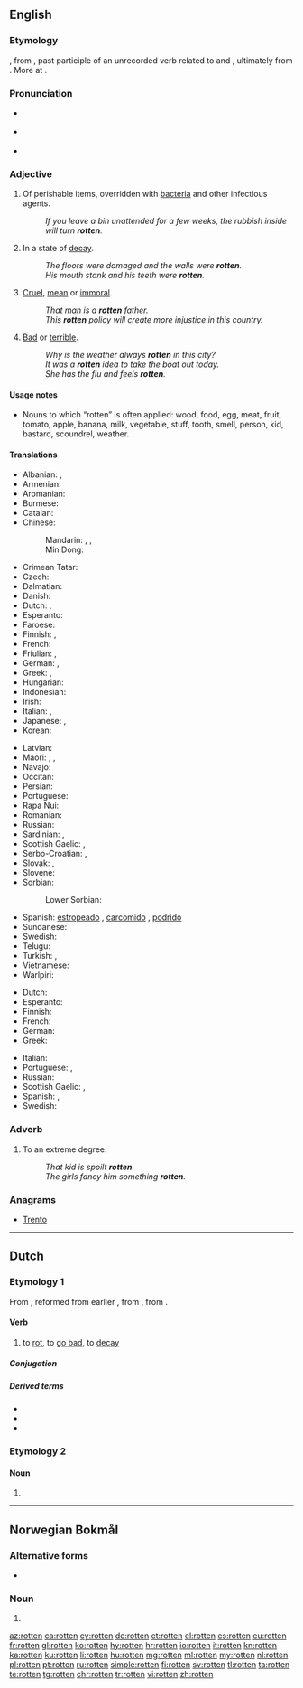 ==English==
{{wikipedia|dab=rotten}}

===Etymology===
{{etyl|enm|en}} {{m|enm|roten}}, from {{etyl|non|en}} {{m|non|rotinn||decayed, rotten}}, past participle of an unrecorded verb related to {{etyl|non|-}} {{m|non|rotna||to rot}} and {{etyl|ang|-}} {{m|ang|rotian||to rot}}, ultimately from {{etyl|gem-pro|en}} {{m|gem-pro|*rutōną||to rot}}. More at {{l|en|rot}}.

===Pronunciation===
* {{a|GenAm}} {{IPA|/ˈɹɑtn̩/|lang=en}}
* {{a|RP}} {{IPA|/ˈɹɒtn̩/|lang=en}}
* {{rhymes|ɒtən|lang=en}}

===Adjective===
{{en-adj|er|more}}

# Of perishable items, overridden with [[bacteria]] and other infectious agents.
#: ''If you leave a bin unattended for a few weeks, the rubbish inside will turn '''rotten'''.''
# In a state of [[decay]].
#: ''The floors were damaged and the walls were '''rotten'''.''
#: ''His mouth stank and his teeth were '''rotten'''.''
# [[cruel|Cruel]], [[mean]] or [[immoral]].
#: ''That man is a '''rotten''' father.''
#: ''This '''rotten''' policy will create more injustice in this country.''
# [[bad|Bad]] or [[terrible]].
#: ''Why is the weather always '''rotten''' in this city?''
#: ''It was a '''rotten''' idea to take the boat out today.''
#: ''She has the flu and feels '''rotten'''.''

====Usage notes====
* Nouns to which “rotten” is often applied: wood, food, egg, meat, fruit, tomato, apple, banana, milk, vegetable, stuff, tooth, smell, person, kid, bastard, scoundrel, weather.

====Translations====
{{trans-top|decayed, gone bad}}
* Albanian: {{t+|sq|kalbur}}, {{t+|sq|prishur}}
* Armenian: {{t|hy|փտած}}
* Aromanian: {{t|rup|putrid}}
* Burmese: {{t+|my|ပုပ်|tr=pok|sc=Mymr}}
* Catalan: {{t|ca|podrit|m}}
* Chinese:
*: Mandarin: {{t+|cmn|腐爛|sc=Hani}}, {{t+|cmn|腐烂|tr=fǔlàn|sc=Hani}}, {{t+|cmn|腐朽|tr=fǔxiǔ|sc=Hani}}
*: Min Dong: {{t|cdo|生腐|tr=Sang pu|sc=Hani}}
* Crimean Tatar: {{t|crh|çürük}}
* Czech: {{t|cs|shnilý}}
* Dalmatian: {{t|dlm|muas}}
* Danish: {{t|da|rådden}}
* Dutch: {{t+|nl|rot}}, {{t+|nl|verrot}}
* Esperanto: {{t|eo|putra}}
* Faroese: {{t|fo|rotin}}
* Finnish: {{t+|fi|mädäntynyt}}, {{t+|fi|mätä}}
* French: {{t+|fr|pourri}}
* Friulian: {{t|fur|frait}}, {{t|fur|fraid}}
* German: {{t+|de|faul}}, {{t|de|verfault}}
* Greek: {{t+|el|σάπιος}}, {{t+|el|σαθρός|m}}
* Hungarian: {{t+|hu|rohadt}}
* Indonesian: {{t+|id|busuk}}
* Irish: {{t|ga|lofa}}
* Italian: {{t+|it|marcito}}, {{t+|it|marcio}}
* Japanese: {{t|ja|腐った|tr=kusatta}}, {{t+|ja|腐朽|alt=腐朽した|tr=fukyū-shita}}
* Korean: {{t+|ko|썩다|sc=Hang}}
{{trans-mid}}
* Latvian: {{t|lv|sapuvis}}
* Maori: {{t|mi|piro}}, {{t|mi|manumanuā}} {{qualifier|refers to wood}}, {{t|mi|manumanu}}
* Navajo: {{t|nv|dláád}}
* Occitan: {{t|oc|poirit}}
* Persian: {{t+|fa|پوسیده|tr=puside|sc=fa-Arab}}
* Portuguese: {{t+|pt|podre}}
* Rapa Nui: {{t|rap|piro}}
* Romanian: {{t+|ro|putred}}
* Russian: {{t+|ru|гнило́й}}
* Sardinian: {{t|sc|fracicu}}, {{t|sc|prudicu}}
* Scottish Gaelic: {{t|gd|grod}}, {{t|gd|lobhte}}
* Serbo-Croatian: {{t+|sh|gnjȉo}}, {{t+|sh|trȕo}}
* Slovak: {{t|sk|hnilý}}, {{t|sk|zhnitý}}
* Slovene: {{t+|sl|gnil}}
* Sorbian:
*: Lower Sorbian: {{t|dsb|zgnity}}
* Spanish: [[estropeado]] {{gloss|of meat}}, [[carcomido]] {{gloss|of wood}}, [[podrido]] {{gloss|smell, of eggs}}
* Sundanese: {{t|su|buruk}}
* Swedish: {{t+|sv|rutten}}
* Telugu: {{t+|te|చెడిపోయిన|tr=cedipoyina|sc=Telu}}
* Turkish: {{t+|tr|çürük}}, {{t+|tr|bozuk}}
* Vietnamese: {{t+|vi|mục}}
* Warlpiri: {{t|wbp|puka}}
{{trans-bottom}}

{{trans-top|mean}}
* Dutch: {{t+|nl|gemeen}}
* Esperanto: {{t+|eo|aĉa}}
* Finnish: {{t|fi|mädännäinen}}
* French: {{t+|fr|mauvais}}
* German: {{t+|de|scheußlich}}
* Greek: {{t+|el|φαύλος|m}}
{{trans-mid}}
* Italian: {{t+|it|malvagio}}
* Portuguese: {{t+|pt|cruel}}, {{t+|pt|malvado}}
* Russian: {{t+|ru|га́дкий}}
* Scottish Gaelic: {{t|gd|grod}}, {{t|gd|breun}}
* Spanish: {{t+|es|malo}}, {{t+|es|putrefacto}}
* Swedish: {{t+|sv|rutten}}
{{trans-bottom}}

===Adverb===
{{en-adv}}

# To an extreme degree.
#: ''That kid is spoilt '''rotten'''.''
#: ''The girls fancy him something '''rotten'''.''

===Anagrams===
* [[Trento#English|Trento]]

----

==Dutch==

===Etymology 1===
From {{inh|nl|dum|rotten}}, reformed from earlier {{m|dum|roten}}, from {{inh|nl|odt|*roton}}, from {{inh|nl|gem-pro|*rutāną}}.

====Verb====
{{nl-verb|rotte|gerot}}

# to [[rot]], to [[go bad]], to [[decay]]

=====Conjugation=====
{{nl-conj-wk|rot|rotte}}

=====Derived terms=====
* {{l|nl|doorrotten}}
* {{l|nl|verrotten}}
* {{l|nl|wegrotten}}

===Etymology 2===

====Noun====
{{head|nl|noun plural form}}

# {{nl-noun form of|pl|rot}}

----

==Norwegian Bokmål==

===Alternative forms===
* {{l|nb|rotta}}

===Noun===
{{head|nb|noun form|g=m|g2=f}}

# {{inflection of|rotte||definite|m|s|lang=nb}}

[[az:rotten]]
[[ca:rotten]]
[[cy:rotten]]
[[de:rotten]]
[[et:rotten]]
[[el:rotten]]
[[es:rotten]]
[[eu:rotten]]
[[fr:rotten]]
[[gl:rotten]]
[[ko:rotten]]
[[hy:rotten]]
[[hr:rotten]]
[[io:rotten]]
[[it:rotten]]
[[kn:rotten]]
[[ka:rotten]]
[[ku:rotten]]
[[li:rotten]]
[[hu:rotten]]
[[mg:rotten]]
[[ml:rotten]]
[[my:rotten]]
[[nl:rotten]]
[[pl:rotten]]
[[pt:rotten]]
[[ru:rotten]]
[[simple:rotten]]
[[fi:rotten]]
[[sv:rotten]]
[[tl:rotten]]
[[ta:rotten]]
[[te:rotten]]
[[tg:rotten]]
[[chr:rotten]]
[[tr:rotten]]
[[vi:rotten]]
[[zh:rotten]]